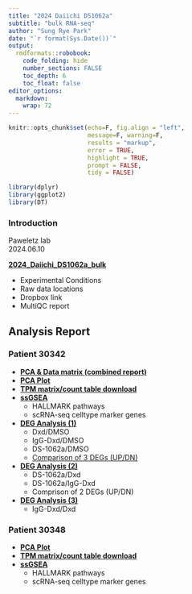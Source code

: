 ```yaml
---
title: "2024 Daiichi DS1062a"
subtitle: "bulk RNA-seq"
author: "Sung Rye Park"
date: "`r format(Sys.Date())`"
output:  
  rmdformats::robobook: 
    code_folding: hide 
    number_sections: FALSE
    toc_depth: 6
    toc_float: false
editor_options: 
  markdown: 
    wrap: 72
---
```


```r
knitr::opts_chunk$set(echo=F, fig.align = "left", 
                      message=F, warning=F,
                      results = "markup",
                      error = TRUE,
                      highlight = TRUE,
                      prompt = FALSE,
                      tidy = FALSE)
```

```r
library(dplyr)
library(ggplot2)
library(DT)
```

### Introduction

Paweletz lab  
2024.06.10
<br> 

[**2024_Daiichi_DS1062a_bulk**](Daiichi_2024_RNAseq_introduction.html)

* Experimental Conditions
* Raw data locations
* Dropbox link
* MultiQC report


## Analysis Report 


### Patient 30342  


* [**PCA & Data matrix (combined report)**](30342/Daiichi_2024_bulk_30342_PCA_TPM_combined.html)
* [**PCA Plot**](30342/Daiichi_2024_bulk_30342_PCA.html)
* [**TPM matrix/count table download**](30342/Daiichi_2024_bulk_30342_TPM.html)
* [**ssGSEA**](30342/Daiichi_2024_bulk_30342_ssGSEA_update.24.06.25.html)
  * HALLMARK pathways
  * scRNA-seq celltype marker genes
<!-- * [**Immune Cell Type Composition (TIMER test)**](30342/Daiichi_2024_bulk_30342_timer.html) -->
* [**DEG Analysis (1)**](30342/DEG/Daiichi_2024_bulk_30342_DEG1_update.24.06.25.html)
  * Dxd/DMSO
  * IgG-Dxd/DMSO
  * DS-1062a/DMSO<br>
  * [Comparison of 3 DEGs (UP/DN)](30342/DEG/Daiichi_2024_bulk_30342_DEG1_comparison_update.html)
  <br>
* [**DEG Analysis (2)**](30342/DEG/Daiichi_2024_bulk_30342_DEG2_DS1062a_comparions.html)
  * DS-1062a/Dxd
  * DS-1062a/IgG-Dxd
  * Comprison of 2 DEGs (UP/DN)<br>
* [**DEG Analysis (3)**](30342/DEG/Daiichi_2024_bulk_30342_DEG_3.html)
  * IgG-Dxd/Dxd

<!-- * [Cancer Cell feature scoring in samples (preparing)]() -->



### Patient 30348  

* [**PCA Plot**](30348/Daiichi_2024_bulk_30348_PCA.html)
* [**TPM matrix/count table download**](30348/Daiichi_2024_bulk_30348_TPM.html)
* [**ssGSEA**](30348/Daiichi_2024_bulk_30348_ssGSEA.html)
  * HALLMARK pathways
  * scRNA-seq celltype marker genes
<!-- * [**DEG Analysis (1)**](30348/DEG/Daiichi_2024_bulk_30348_DEG.html) -->
<!--   * Dxd/DMSO -->
<!--   * IgG-Dxd/DMSO -->
<!--   * DS-1062a/DMSO<br> -->
<!--   * [Comparison of 3 DEGs (UP/DN)](30348/DEG/Daiichi_2024_bulk_30348_DEG_DS1062a_comparions.html) -->
<!--   <br> -->




